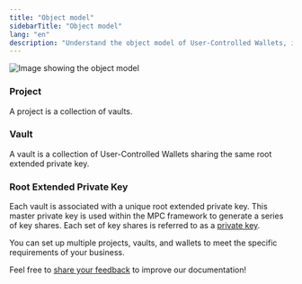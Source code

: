 ```yaml
---
title: "Object model"
sidebarTitle: "Object model"
lang: "en"
description: "Understand the object model of User-Controlled Wallets, including projects, vaults, and root extended private keys."
---
```

<img src="/en/images/mpc-wallet/UCW.svg" className="diagram" alt="Image showing the object model"/>

### Project

A project is a collection of vaults.

### Vault

A vault is a collection of User-Controlled Wallets sharing the same root extended private key.

### Root Extended Private Key

Each vault is associated with a unique root extended private key. This master private key is used within the MPC framework to generate a series of key shares. Each set of key shares is referred to as a [private key](/en/portal/mpc-wallets/ocw/holder-group-overview).

You can set up multiple projects, vaults, and wallets to meet the specific requirements of your business.

<Tip>Feel free to [share your feedback](https://forms.zohopublic.com/cobo/form/DocumentFeedbackForm/formperma/QvLOhxJv1_JMsJ-1dleZ8Itb_7rzN-LtgvsDdxosoVI?referrername=manuals) to improve our documentation!</Tip>